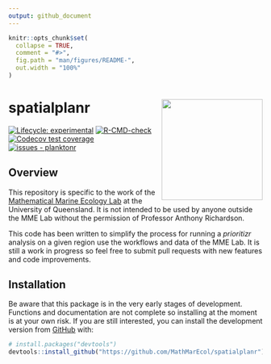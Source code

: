 ```yaml
---
output: github_document
---
```


<!-- README.md is generated from README.Rmd. Please edit that file -->

```r
knitr::opts_chunk$set(
  collapse = TRUE,
  comment = "#>",
  fig.path = "man/figures/README-",
  out.width = "100%"
)
```

# spatialplanr <a href='https://github.com/MathMarEcol/spatialplanr'><img src='man/figures/spatialplanr.png' style="float:right; height:200px;"></a>

<!-- badges: start -->
[![Lifecycle: experimental](https://img.shields.io/badge/lifecycle-experimental-orange.svg)](https://lifecycle.r-lib.org/articles/stages.html#experimental)
[![R-CMD-check](https://github.com/MathMarEcol/spatialplanr/actions/workflows/R-CMD-check.yaml/badge.svg)](https://github.com/MathMarEcol/spatialplanr/actions/workflows/R-CMD-check.yaml)
[![Codecov test coverage](https://codecov.io/gh/MathMarEcol/spatialplanr/branch/main/graph/badge.svg)](https://app.codecov.io/gh/MathMarEcol/spatialplanr?branch=main)
[![issues - planktonr](https://img.shields.io/github/issues/MathMarEcol/spatialplanr)](https://github.com/MathMarEcol/spatialplanr/issues)
<!-- badges: end -->

## Overview
This repository is specific to the work of the [Mathematical Marine Ecology Lab](https://mathmarecol.github.io) at the University of Queensland. It is not intended to be used by anyone outside the MME Lab without the permission of Professor Anthony Richardson. 

This code has been written to simplify the process for running a _prioritizr_ analysis on a given region use the workflows and data of the MME Lab. It is still a work in progress so feel free to submit pull requests with new features and code improvements.

## Installation

Be aware that this package is in the very early stages of development. Functions and documentation are not complete so installing at the moment is at your own risk. If you are still interested, you can install the development version from [GitHub](https://github.com/) with:

``` r
# install.packages("devtools")
devtools::install_github("https://github.com/MathMarEcol/spatialplanr")
```
